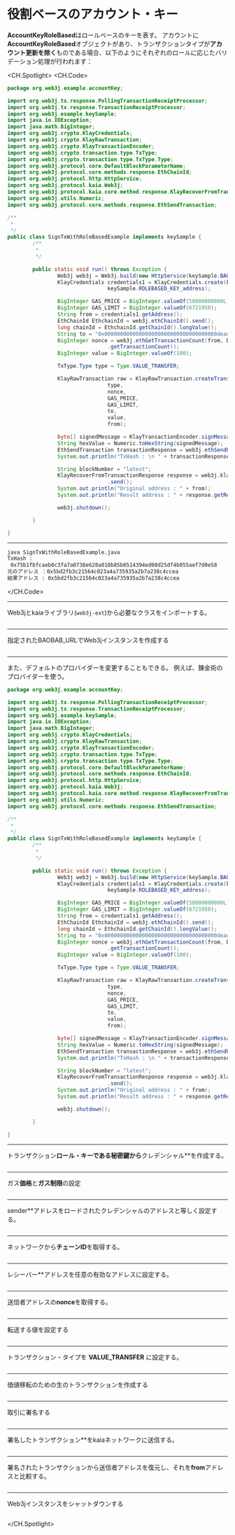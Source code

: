 # 役割ベースのアカウント・キー

**AccountKeyRoleBased**はロールベースのキーを表す。 アカウントに**AccountKeyRoleBased**オブジェクトがあり、トランザクションタイプが**アカウント更新を除く**ものである場合、以下のようにそれぞれのロールに応じたバリデーション処理が行われます：

<CH.Spotlight>
<CH.Code>

```java SignTxWithRoleBasedExample.java
package org.web3j.example.accountKey;

import org.web3j.tx.response.PollingTransactionReceiptProcessor;
import org.web3j.tx.response.TransactionReceiptProcessor;
import org.web3j.example.keySample;
import java.io.IOException;
import java.math.BigInteger;
import org.web3j.crypto.KlayCredentials;
import org.web3j.crypto.KlayRawTransaction;
import org.web3j.crypto.KlayTransactionEncoder;
import org.web3j.crypto.transaction.type.TxType;
import org.web3j.crypto.transaction.type.TxType.Type;
import org.web3j.protocol.core.DefaultBlockParameterName;
import org.web3j.protocol.core.methods.response.EthChainId;
import org.web3j.protocol.http.HttpService;
import org.web3j.protocol.kaia.Web3j;
import org.web3j.protocol.kaia.core.method.response.KlayRecoverFromTransactionResponse;
import org.web3j.utils.Numeric;
import org.web3j.protocol.core.methods.response.EthSendTransaction;

/**
 *
 */
public class SignTxWithRoleBasedExample implements keySample {
        /**
         *
         */

        public static void run() throws Exception {
                Web3j web3j = Web3j.build(new HttpService(keySample.BAOBAB_URL));
                KlayCredentials credentials1 = KlayCredentials.create(keySample.ROLEBASED_KEY_transactionkey,
                                keySample.ROLEBASED_KEY_address);

                BigInteger GAS_PRICE = BigInteger.valueOf(50000000000L);
                BigInteger GAS_LIMIT = BigInteger.valueOf(6721950);
                String from = credentials1.getAddress();
                EthChainId EthchainId = web3j.ethChainId().send();
                long chainId = EthchainId.getChainId().longValue();
                String to = "0x000000000000000000000000000000000000dead";
                BigInteger nonce = web3j.ethGetTransactionCount(from, DefaultBlockParameterName.LATEST).send()
                                .getTransactionCount();
                BigInteger value = BigInteger.valueOf(100);

                TxType.Type type = Type.VALUE_TRANSFER;

                KlayRawTransaction raw = KlayRawTransaction.createTransaction(
                                type,
                                nonce,
                                GAS_PRICE,
                                GAS_LIMIT,
                                to,
                                value,
                                from);

                byte[] signedMessage = KlayTransactionEncoder.signMessage(raw, chainId, credentials1);
                String hexValue = Numeric.toHexString(signedMessage);
                EthSendTransaction transactionResponse = web3j.ethSendRawTransaction(hexValue).send();
                System.out.println("TxHash : \n " + transactionResponse.getResult());

                String blockNumber = "latest";
                KlayRecoverFromTransactionResponse response = web3j.klayRecoverFromTransaction(hexValue, blockNumber)
                                .send();
                System.out.println("Original address : " + from);
                System.out.println("Result address : " + response.getResult());

                web3j.shutdown();

        }

}
```

---

```zsh output
java SignTxWithRoleBasedExample.java
TxHash :
 0x75b1fbfcaeb0c3fa7a0738e628a010b85b6514394ed08d25df4b055aef7d0e58
元のアドレス ：0x5bd2fb3c21564c023a4a735935a2b7a238c4ccea
結果アドレス : 0x5bd2fb3c21564c023a4a735935a2b7a238c4ccea
```

</CH.Code>

---

Web3jとkaiaライブラリ(`web3j-ext`)から必要なクラスをインポートする。

```java SignTxWithRoleBasedExample.java focus=1:19

```

---

指定されたBAOBAB_URLでWeb3jインスタンスを作成する

```java SignTxWithRoleBasedExample.java focus=30

```

---

また、デフォルトのプロバイダーを変更することもできる。 例えば、錬金術のプロバイダーを使う。

```java SignTxWithRoleBasedExample.java focus=30
package org.web3j.example.accountKey;

import org.web3j.tx.response.PollingTransactionReceiptProcessor;
import org.web3j.tx.response.TransactionReceiptProcessor;
import org.web3j.example.keySample;
import java.io.IOException;
import java.math.BigInteger;
import org.web3j.crypto.KlayCredentials;
import org.web3j.crypto.KlayRawTransaction;
import org.web3j.crypto.KlayTransactionEncoder;
import org.web3j.crypto.transaction.type.TxType;
import org.web3j.crypto.transaction.type.TxType.Type;
import org.web3j.protocol.core.DefaultBlockParameterName;
import org.web3j.protocol.core.methods.response.EthChainId;
import org.web3j.protocol.http.HttpService;
import org.web3j.protocol.kaia.Web3j;
import org.web3j.protocol.kaia.core.method.response.KlayRecoverFromTransactionResponse;
import org.web3j.utils.Numeric;
import org.web3j.protocol.core.methods.response.EthSendTransaction;

/**
 *
 */
public class SignTxWithRoleBasedExample implements keySample {
        /**
         *
         */

        public static void run() throws Exception {
                Web3j web3j = Web3j.build(new HttpService(keySample.BAOBAB_URL));
                KlayCredentials credentials1 = KlayCredentials.create(keySample.ROLEBASED_KEY_transactionkey,
                                keySample.ROLEBASED_KEY_address);

                BigInteger GAS_PRICE = BigInteger.valueOf(50000000000L);
                BigInteger GAS_LIMIT = BigInteger.valueOf(6721950);
                String from = credentials1.getAddress();
                EthChainId EthchainId = web3j.ethChainId().send();
                long chainId = EthchainId.getChainId().longValue();
                String to = "0x000000000000000000000000000000000000dead";
                BigInteger nonce = web3j.ethGetTransactionCount(from, DefaultBlockParameterName.LATEST).send()
                                .getTransactionCount();
                BigInteger value = BigInteger.valueOf(100);

                TxType.Type type = Type.VALUE_TRANSFER;

                KlayRawTransaction raw = KlayRawTransaction.createTransaction(
                                type,
                                nonce,
                                GAS_PRICE,
                                GAS_LIMIT,
                                to,
                                value,
                                from);

                byte[] signedMessage = KlayTransactionEncoder.signMessage(raw, chainId, credentials1);
                String hexValue = Numeric.toHexString(signedMessage);
                EthSendTransaction transactionResponse = web3j.ethSendRawTransaction(hexValue).send();
                System.out.println("TxHash : \n " + transactionResponse.getResult());

                String blockNumber = "latest";
                KlayRecoverFromTransactionResponse response = web3j.klayRecoverFromTransaction(hexValue, blockNumber)
                                .send();
                System.out.println("Original address : " + from);
                System.out.println("Result address : " + response.getResult());

                web3j.shutdown();

        }

}
```

---

トランザクション**ロール・キーである秘密鍵から**クレデンシャル\*\*を作成する。

```java SignTxWithRoleBasedExample.java focus=31:32

```

---

ガス**価格**と**ガス制限**の設定

```java SignTxWithRoleBasedExample.java focus=34:35

```

---

sender\*\*アドレスをロードされたクレデンシャルのアドレスと等しく設定する。

```java SignTxWithRoleBasedExample.java focus=36

```

---

ネットワークから**チェーンID**を取得する。

```java SignTxWithRoleBasedExample.java focus=37:38

```

---

レシーバー\*\*アドレスを任意の有効なアドレスに設定する。

```java SignTxWithRoleBasedExample.java focus=39

```

---

送信者アドレスの**nonce**を取得する。

```java SignTxWithRoleBasedExample.java focus=40:41

```

---

転送する値を設定する

```java SignTxWithRoleBasedExample.java focus=42

```

---

トランザクション・タイプを **VALUE_TRANSFER** に設定する。

```java SignTxWithRoleBasedExample.java focus=44

```

---

価値移転のための生のトランザクションを作成する

```java SignTxWithRoleBasedExample.java focus=46:53

```

---

取引に署名する

```java SignTxWithRoleBasedExample.java focus=55

```

---

署名したトランザクション\*\*をkaiaネットワークに送信する。

```java SignTxWithRoleBasedExample.java focus=56:58

```

---

署名されたトランザクションから送信者アドレスを復元し、それを**from**アドレスと比較する。

```java SignTxWithRoleBasedExample.java focus=60:64

```

---

Web3jインスタンスをシャットダウンする

```java SignTxWithRoleBasedExample.java focus=66

```

</CH.Spotlight>
